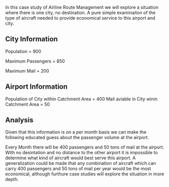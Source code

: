 In this case study of Airline Route Management we will explore a situation where there is one city, no destination.  A pure simple examinaiton of the type of aircraft needed to provide economical service to this airport and city.

== City Information ==

Population = 900

Maximum Passengers = 850

Maximum Mail = 200


== Airport Information ==

Population of City within Catchment Area = 400
Mail aviable in City winin Catchment Area = 50

== Analysis ==

Given that this information is on a per month basis we can make the following educated guess about the passenger volume at the airport. 

Every Month there will be 400 passengers and 50 tons of mail at the airport.  With no desintation and no distance to the other airport it is impossible to determine what kind of aircraft would best serve this airport.  A generalization could be made that any combination of aircraft which can carry 400 passengers and 50 tons of mail per year would be the most economical, although furthure case studies will explore the situation in more depth.